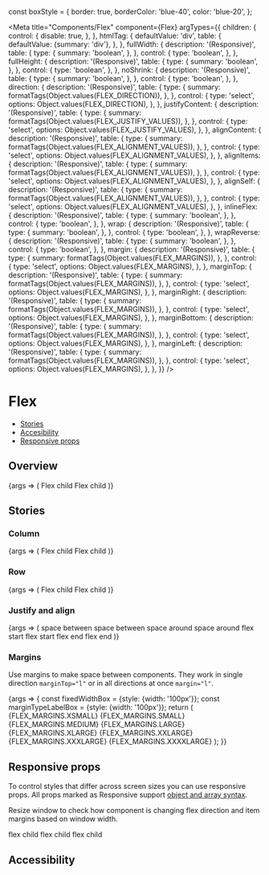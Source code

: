 const boxStyle = {
  border: true,
  borderColor: 'blue-40',
  color: 'blue-20',
};

<Meta
  title="Components/Flex"
  component={Flex}
  argTypes={{
    children: {
      control: {
        disable: true,
      },
    },
    htmlTag: {
      defaultValue: 'div',
      table: {
        defaultValue: {summary: 'div'},
      },
    },
    fullWidth: {
      description: '(Responsive)',
      table: {
        type: {
          summary: 'boolean',
        },
      },
      control: {
        type: 'boolean',
      },
    },
    fullHeight: {
      description: '(Responsive)',
      table: {
        type: {
          summary: 'boolean',
        },
      },
      control: {
        type: 'boolean',
      },
    },
    noShrink: {
      description: '(Responsive)',
      table: {
        type: {
          summary: 'boolean',
        },
      },
      control: {
        type: 'boolean',
      },
    },
    direction: {
      description: '(Responsive)',
      table: {
        type: {
          summary: formatTags(Object.values(FLEX_DIRECTION)),
        },
      },
      control: {
        type: 'select',
        options: Object.values(FLEX_DIRECTION),
      },
    },
    justifyContent: {
      description: '(Responsive)',
      table: {
        type: {
          summary: formatTags(Object.values(FLEX_JUSTIFY_VALUES)),
        },
      },
      control: {
        type: 'select',
        options: Object.values(FLEX_JUSTIFY_VALUES),
      },
    },
    alignContent: {
      description: '(Responsive)',
      table: {
        type: {
          summary: formatTags(Object.values(FLEX_ALIGNMENT_VALUES)),
        },
      },
      control: {
        type: 'select',
        options: Object.values(FLEX_ALIGNMENT_VALUES),
      },
    },
    alignItems: {
      description: '(Responsive)',
      table: {
        type: {
          summary: formatTags(Object.values(FLEX_ALIGNMENT_VALUES)),
        },
      },
      control: {
        type: 'select',
        options: Object.values(FLEX_ALIGNMENT_VALUES),
      },
    },
    alignSelf: {
      description: '(Responsive)',
      table: {
        type: {
          summary: formatTags(Object.values(FLEX_ALIGNMENT_VALUES)),
        },
      },
      control: {
        type: 'select',
        options: Object.values(FLEX_ALIGNMENT_VALUES),
      },
    },
    inlineFlex: {
      description: '(Responsive)',
      table: {
        type: {
          summary: 'boolean',
        },
      },
      control: {
        type: 'boolean',
      },
    },
    wrap: {
      description: '(Responsive)',
      table: {
        type: {
          summary: 'boolean',
        },
      },
      control: {
        type: 'boolean',
      },
    },
    wrapReverse: {
      description: '(Responsive)',
      table: {
        type: {
          summary: 'boolean',
        },
      },
      control: {
        type: 'boolean',
      },
    },
    margin: {
      description: '(Responsive)',
      table: {
        type: {
          summary: formatTags(Object.values(FLEX_MARGINS)),
        },
      },
      control: {
        type: 'select',
        options: Object.values(FLEX_MARGINS),
      },
    },
    marginTop: {
      description: '(Responsive)',
      table: {
        type: {
          summary: formatTags(Object.values(FLEX_MARGINS)),
        },
      },
      control: {
        type: 'select',
        options: Object.values(FLEX_MARGINS),
      },
    },
    marginRight: {
      description: '(Responsive)',
      table: {
        type: {
          summary: formatTags(Object.values(FLEX_MARGINS)),
        },
      },
      control: {
        type: 'select',
        options: Object.values(FLEX_MARGINS),
      },
    },
    marginBottom: {
      description: '(Responsive)',
      table: {
        type: {
          summary: formatTags(Object.values(FLEX_MARGINS)),
        },
      },
      control: {
        type: 'select',
        options: Object.values(FLEX_MARGINS),
      },
    },
    marginLeft: {
      description: '(Responsive)',
      table: {
        type: {
          summary: formatTags(Object.values(FLEX_MARGINS)),
        },
      },
      control: {
        type: 'select',
        options: Object.values(FLEX_MARGINS),
      },
    },
  }}
/>

# Flex

- [Stories](#stories)
- [Accesibility](#accessibility)
- [Responsive props](#responsive-props)

## Overview

<Canvas>
  <Story name="Default">
    {args => (
      <Flex>
        <Box {...boxStyle} style={{marginRight: 10}}>
          Flex child
        </Box>
        <Box {...boxStyle}>Flex child</Box>
      </Flex>
    )}
  </Story>
</Canvas>

<ArgsTable story="Default" />

## Stories

### Column

<Canvas>
  <Story name="Column">
    {args => (
      <Flex
        direction={FLEX_DIRECTION.COLUMN}
        marginBottom={FLEX_MARGINS.MEDIUM}
        fullWidth
      >
        <Box {...boxStyle} style={{marginBottom: 10}}>
          Flex child
        </Box>
        <Box {...boxStyle}>Flex child</Box>
      </Flex>
    )}
  </Story>
</Canvas>

### Row

<Canvas>
  <Story name="Row">
    {args => (
      <Flex direction={FLEX_DIRECTION.ROW} fullWidth>
        <Box {...boxStyle} style={{marginRight: 10}}>
          Flex child
        </Box>
        <Box {...boxStyle}>Flex child</Box>
      </Flex>
    )}
  </Story>
</Canvas>

### Justify and align

<Canvas>
  <Story name="JustifyAndAlign">
    {args => (
      <Flex fullWidth direction="column">
        <Flex
          direction={FLEX_DIRECTION.ROW}
          marginBottom={FLEX_MARGINS.MEDIUM}
          justifyContent={FLEX_JUSTIFY_VALUES.SPACE_BETWEEN}
          fullWidth
        >
          <Flex>
            <Box {...boxStyle}>space between</Box>
          </Flex>
          <Flex>
            <Box {...boxStyle}>space between</Box>
          </Flex>
        </Flex>
        <SeparatorHorizontal />
        <Flex
          direction={FLEX_DIRECTION.ROW}
          marginTop={FLEX_MARGINS.MEDIUM}
          marginBottom={FLEX_MARGINS.MEDIUM}
          justifyContent={FLEX_JUSTIFY_VALUES.SPACE_AROUND}
          fullWidth
        >
          <Flex>
            <Box {...boxStyle}>space around</Box>
          </Flex>
          <Flex>
            <Box {...boxStyle}>space around</Box>
          </Flex>
        </Flex>
        <SeparatorHorizontal />
        <Flex
          direction={FLEX_DIRECTION.ROW}
          marginBottom={FLEX_MARGINS.MEDIUM}
          marginTop={FLEX_MARGINS.MEDIUM}
          justifyContent={FLEX_JUSTIFY_VALUES.FLEX_START}
          fullWidth
        >
          <Flex marginRight={FLEX_MARGINS.MEDIUM}>
            <Box {...boxStyle}>flex start</Box>
          </Flex>
          <Flex>
            <Box {...boxStyle}>flex start</Box>
          </Flex>
        </Flex>
        <SeparatorHorizontal />
        <Flex
          direction={FLEX_DIRECTION.ROW}
          marginTop={FLEX_MARGINS.MEDIUM}
          justifyContent={FLEX_JUSTIFY_VALUES.FLEX_END}
          fullWidth
        >
          <Flex marginRight={FLEX_MARGINS.MEDIUM}>
            <Box {...boxStyle}>flex end</Box>
          </Flex>
          <Flex>
            <Box {...boxStyle}>flex end</Box>
          </Flex>
        </Flex>
      </Flex>
    )}
  </Story>
</Canvas>

### Margins

Use margins to make space between components. They work in single direction `marginTop="l"` or in all directions at once `margin="l"`.

<Canvas>
  <Story name="Margins">
    {args => {
      const fixedWidthBox = {style: {width: '100px'}};
      const marginTypeLabelBox = {style: {width: '100px'}};
      return (
        <Flex fullWidth direction="column">
          <Flex marginBottom={FLEX_MARGINS.SMALL}>
            <Box {...marginTypeLabelBox}>
              <Text>{FLEX_MARGINS.XSMALL}</Text>
            </Box>
            <Flex marginRight={FLEX_MARGINS.XSMALL}>
              <Box {...boxStyle} {...fixedWidthBox} />
            </Flex>
            <Flex>
              <Box {...boxStyle} {...fixedWidthBox} />
            </Flex>
          </Flex>
          <Flex
            marginTop={FLEX_MARGINS.SMALL}
            marginBottom={FLEX_MARGINS.SMALL}
          >
            <Box {...marginTypeLabelBox}>
              <Text>{FLEX_MARGINS.SMALL}</Text>
            </Box>
            <Flex marginRight={FLEX_MARGINS.SMALL}>
              <Box {...boxStyle} {...fixedWidthBox} />
            </Flex>
            <Flex>
              <Box {...boxStyle} {...fixedWidthBox} />
            </Flex>
          </Flex>
          <Flex
            marginTop={FLEX_MARGINS.SMALL}
            marginBottom={FLEX_MARGINS.SMALL}
          >
            <Box {...marginTypeLabelBox}>
              <Text>{FLEX_MARGINS.MEDIUM}</Text>
            </Box>
            <Flex marginRight={FLEX_MARGINS.MEDIUM}>
              <Box {...boxStyle} {...fixedWidthBox} />
            </Flex>
            <Flex>
              <Box {...boxStyle} {...fixedWidthBox} />
            </Flex>
          </Flex>
          <Flex
            marginTop={FLEX_MARGINS.SMALL}
            marginBottom={FLEX_MARGINS.SMALL}
          >
            <Box {...marginTypeLabelBox}>
              <Text>{FLEX_MARGINS.LARGE}</Text>
            </Box>
            <Flex marginRight={FLEX_MARGINS.LARGE}>
              <Box {...boxStyle} {...fixedWidthBox} />
            </Flex>
            <Flex>
              <Box {...boxStyle} {...fixedWidthBox} />
            </Flex>
          </Flex>
          <Flex
            marginTop={FLEX_MARGINS.SMALL}
            marginBottom={FLEX_MARGINS.SMALL}
          >
            <Box {...marginTypeLabelBox}>
              <Text>{FLEX_MARGINS.XLARGE}</Text>
            </Box>
            <Flex marginRight={FLEX_MARGINS.XLARGE}>
              <Box {...boxStyle} {...fixedWidthBox} />
            </Flex>
            <Flex>
              <Box {...boxStyle} {...fixedWidthBox} />
            </Flex>
          </Flex>
          <Flex
            marginTop={FLEX_MARGINS.SMALL}
            marginBottom={FLEX_MARGINS.SMALL}
          >
            <Box {...marginTypeLabelBox}>
              <Text>{FLEX_MARGINS.XXLARGE}</Text>
            </Box>
            <Flex marginRight={FLEX_MARGINS.XXLARGE}>
              <Box {...boxStyle} {...fixedWidthBox} />
            </Flex>
            <Flex>
              <Box {...boxStyle} {...fixedWidthBox} />
            </Flex>
          </Flex>
          <Flex
            marginTop={FLEX_MARGINS.SMALL}
            marginBottom={FLEX_MARGINS.SMALL}
          >
            <Box {...marginTypeLabelBox}>
              <Text>{FLEX_MARGINS.XXXLARGE}</Text>
            </Box>
            <Flex marginRight={FLEX_MARGINS.XXXLARGE}>
              <Box {...boxStyle} {...fixedWidthBox} />
            </Flex>
            <Flex>
              <Box {...boxStyle} {...fixedWidthBox} />
            </Flex>
          </Flex>
          <Flex
            marginTop={FLEX_MARGINS.SMALL}
            marginBottom={FLEX_MARGINS.SMALL}
          >
            <Box {...marginTypeLabelBox}>
              <Text>{FLEX_MARGINS.XXXXLARGE}</Text>
            </Box>
            <Flex marginRight={FLEX_MARGINS.XXXXLARGE}>
              <Box {...boxStyle} {...fixedWidthBox} />
            </Flex>
            <Flex>
              <Box {...boxStyle} {...fixedWidthBox} />
            </Flex>
          </Flex>
        </Flex>
      );
    }}
  </Story>
</Canvas>

## Responsive props

To control styles that differ across screen sizes you can use responsive props. All props marked as Responsive support [object and array syntax](/story/foundation-✨-responsive-props--page).

Resize window to check how component is changing flex direction and item margins based on window width.

<Canvas>
  <Flex direction={['column', null, 'row']}>
    <Flex
      margin
      fullWidth
      marginBottom={{
        sm: 'xs',
        md: 'm',
        lg: 'none',
      }}
    >
      <Box {...boxStyle}>flex child</Box>
    </Flex>
    <Flex
      margin
      fullWidth
      marginBottom={{
        sm: 'xs',
        md: 'm',
        lg: 'none',
      }}
      marginLeft={{
        lg: 's',
        xl: 'l',
      }}
    >
      <Box {...boxStyle}>flex child</Box>
    </Flex>
    <Flex
      margin
      fullWidth
      marginLeft={{
        lg: 's',
        xl: 'l',
      }}
    >
      <Box {...boxStyle}>flex child</Box>
    </Flex>
  </Flex>
</Canvas>

## Accessibility

<FlexA11y />
